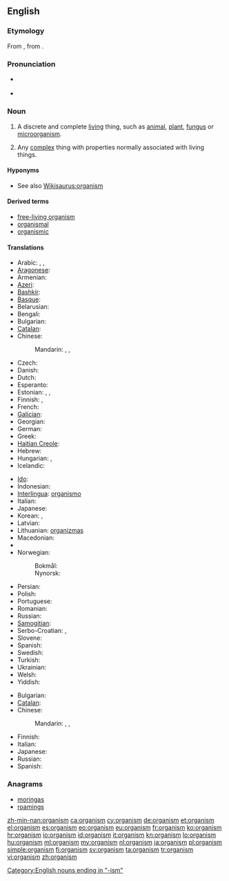 ==English==
{{wikipedia|lang=en}}

===Etymology===
From {{etyl|grc|en}} {{term|ὄργανον||tool, instrument|lang=grc}}, from {{proto|Indo-European|werǵ-|work|lang=en}}.

===Pronunciation===
* {{a|UK}} {{IPA|/ˈɔː.ɡən.ɪ.zəm/}}
* {{a|US}} {{IPA|/ˈɔɹ.ɡən.ɪ.zəm/}}

===Noun===
{{en-noun}}

# {{biology}} A discrete and complete [[living]] thing, such as [[animal]], [[plant]], [[fungus]] or [[microorganism]].
# {{context|by extension}} Any [[complex]] thing with properties normally associated with living things.

====Hyponyms====
* See also [[Wikisaurus:organism]]

====Derived terms====
* [[free-living organism]]
* [[organismal]]
* [[organismic]]

====Translations====
{{trans-top|living thing}}
* Arabic: {{t|ar|متعضية|f|tr=muta3aDiya|sc=Arab}}, {{t|ar|عضوية|f|tr=3uDwíyya|alt=عضوِية|sc=Arab}}, {{t|ar|موجود|m|tr=mawjuud|sc=Arab}}
* [[Aragonese]]: {{t|an|organismo|m}}
* Armenian: {{t-|hy|օրգանիզմ|tr=òrganizm}}
* [[Azeri]]: {{t|az|orqanizm}}
* [[Bashkir]]: {{tø|ba|организм|tr=organizm|sc=Cyrl}}
* [[Basque]]: {{t|eu|organismo}}
* Belarusian: {{t|be|арганізм|m|tr=arhanízm|sc=Cyrl}}
* Bengali: {{t|bn|জীব|tr=jib|sc=Beng}}
* Bulgarian: {{t|bg|организъм|m|tr=organízǎm|sc=Cyrl}}
* [[Catalan]]: {{t|ca|organisme|m}}
* Chinese:
*: Mandarin: {{t|zh|生物|tr=shēngwù|sc=Hani}}, {{t|zh|有機體|sc=Hani}}, {{t|zh|有機體|tr=yǒujītǐ|sc=Hani}}
* Czech: {{t+|cs|organismus|m}}
* Danish: {{t-|da|organisme|c}}
* Dutch: {{t+|nl|organisme|n}}
* Esperanto: {{t-|eo|organismo|xs=Esperanto}}
* Estonian: {{t|et|organism}}, {{t|et|elusorganism}}, {{t|et|elusolend}}
* Finnish: {{t+|fi|eliö}}, {{t+|fi|organismi}}
* French: {{t+|fr|organisme|m}}
* [[Galician]]: {{t+|gl|organismo|m|xs=Galician}}
* Georgian: {{t|ka|ორგანიზმი|tr=organizmi|sc=Geor|xs=Georgian}}
* German: {{t+|de|Organismus|m}}
* Greek: {{t+|el|οργανισμός|m|tr=organismós}}
* [[Haitian Creole]]: {{tø|ht|òganis}}
* Hebrew: {{t|he|אורגניזם|m|tr=organizm|sc=Hebr}}
* Hungarian: {{t+|hu|organizmus}}, {{t|hu|élőlény}}
* Icelandic: {{t|is|lífvera}}
{{trans-mid}}
* [[Ido]]: {{t+|io|organismo|xs=Ido}}
* Indonesian: {{t|id|organisme}}
* [[Interlingua]]: [[organismo]]
* Italian: {{t+|it|organismo|m}}
* Japanese: {{t|ja|有機体|tr=ゆうきたい, yūkitai}}
* Korean: {{t|ko|생물|tr=saengmul|sc=Hang}}, {{t|ko|유기체|tr=yougiche|sc=Hang}}
* Latvian: {{t|lv|organisms|m}}
* Lithuanian: [[organizmas]] {{m}}
* Macedonian: {{t|mk|организам|m|tr=organízam}}
* {{trreq|ms}}
* Norwegian:
*: Bokmål: {{t|nb|organisme}}
*: Nynorsk: {{t|nn|organisme}}
* Persian: {{t|fa|سازواره|tr=sâzvâre}}
* Polish: {{t+|pl|organizm|m}}
* Portuguese: {{t+|pt|organismo|m}}
* Romanian: {{t-|ro|organism|n}}
* Russian: {{t|ru|организм|m|sc=Cyrl|tr=organízm}}
* [[Samogitian]]: {{tø|sgs|uorganėzmos|m}}
* Serbo-Croatian: {{t|sh|organizam|m|alt=organìzam|sc=Cyrl}}, {{t|sh|organizam|m|alt=organìzam}}
* Slovene: {{t|sl|organizem|m}}
* Spanish: {{t+|es|organismo|m}}
* Swedish: {{t+|sv|organism|c}}
* Turkish: {{t+|tr|organizma}}
* Ukrainian: {{t|uk|організм|m|tr=orhanízm|sc=Cyrl}}
* Welsh: {{t|cy|organeb|f}}
* Yiddish: {{t|yi|אָרגאַניזם|sc=Hebr}}
{{trans-bottom}}

{{trans-top|any complex thing with properties normally associated with living things.}}
* Bulgarian: {{t|bg|организъм|m|tr=organizǎm|sc=Cyrl}}
* [[Catalan]]: {{t|ca|organisme|m}}
* Chinese:
*: Mandarin: {{t|zh|生物|tr=shēngwù|sc=Hani}}, {{t|zh|有機體|sc=Hani}}, {{t|zh|有機體|tr=yǒujītǐ|sc=Hani}}
{{trans-mid}}
* Finnish: {{t|fi|organismi}}
* Italian: {{t+|it|organismo|m}}
* Japanese: {{t|ja|有機体|tr=ゆうきたい, yūkitai}}
* Russian: {{t|ru|организм|m|tr=organízm|sc=Cyrl}}
* Spanish: {{t+|es|organismo|m}}
{{trans-bottom}}

===Anagrams===
* [[moringas#English|moringas]]
* [[roamings#English|roamings]]

[[Category:English nouns ending in "-ism"]]

[[zh-min-nan:organism]]
[[ca:organism]]
[[cy:organism]]
[[de:organism]]
[[et:organism]]
[[el:organism]]
[[es:organism]]
[[eo:organism]]
[[eu:organism]]
[[fr:organism]]
[[ko:organism]]
[[hr:organism]]
[[io:organism]]
[[id:organism]]
[[it:organism]]
[[kn:organism]]
[[lo:organism]]
[[hu:organism]]
[[ml:organism]]
[[my:organism]]
[[nl:organism]]
[[ja:organism]]
[[pl:organism]]
[[simple:organism]]
[[fi:organism]]
[[sv:organism]]
[[ta:organism]]
[[tr:organism]]
[[vi:organism]]
[[zh:organism]]